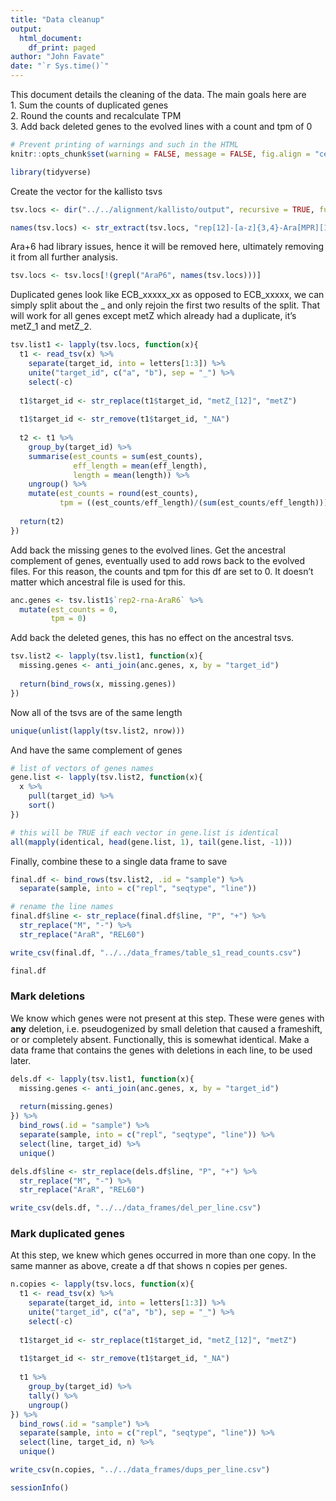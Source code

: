 ```yaml
---
title: "Data cleanup"
output: 
  html_document:
    df_print: paged
author: "John Favate"
date: "`r Sys.time()`"
---
```


<style type="text/css">
.main-container {
  max-width: 1100px;
  margin-left: auto;
  margin-right: auto;
}
</style>

This document details the cleaning of the data. The main goals here are  
1. Sum the counts of duplicated genes  
2. Round the counts and recalculate TPM  
3. Add back deleted genes to the evolved lines with a count and tpm of 0
```r
# Prevent printing of warnings and such in the HTML
knitr::opts_chunk$set(warning = FALSE, message = FALSE, fig.align = "center")
```

```r
library(tidyverse)
```

Create the vector for the kallisto tsvs
```r
tsv.locs <- dir("../../alignment/kallisto/output", recursive = TRUE, full.names = TRUE, pattern = ".tsv")

names(tsv.locs) <- str_extract(tsv.locs, "rep[12]-[a-z]{3,4}-Ara[MPR][1-7]")
```

Ara+6 had library issues, hence it will be removed here, ultimately removing it from all further analysis. 
```r
tsv.locs <- tsv.locs[!(grepl("AraP6", names(tsv.locs)))]
```

Duplicated genes look like ECB_xxxxx_xx as opposed to ECB_xxxxx, we can simply split about the _ and only rejoin the first two results of the split. That will work for all genes except metZ which already had a duplicate, it's metZ_1 and metZ_2.
```r
tsv.list1 <- lapply(tsv.locs, function(x){
  t1 <- read_tsv(x) %>%
    separate(target_id, into = letters[1:3]) %>%                                 # separate target_id to three cols
    unite("target_id", c("a", "b"), sep = "_") %>%                               # only put the first two cols back together
    select(-c)                                                                   # discard last col
  
  t1$target_id <- str_replace(t1$target_id, "metZ_[12]", "metZ")                 # replace the _# for metZ
  
  t1$target_id <- str_remove(t1$target_id, "_NA")                                # _NA is appended to tRNAs, remove it
  
  t2 <- t1 %>% 
    group_by(target_id) %>%                                                      # for each target_id
    summarise(est_counts = sum(est_counts),                                      # sum the counts
              eff_length = mean(eff_length),                                     # avg eff_length
              length = mean(length)) %>%                                         # avg length
    ungroup() %>% 
    mutate(est_counts = round(est_counts),                                       # round counts
           tpm = ((est_counts/eff_length)/(sum(est_counts/eff_length)))*1000000) # recalc TPM
  
  return(t2)
})
```

Add back the missing genes to the evolved lines. Get the ancestral complement of genes, eventually used to add rows back to the evolved files. For this reason, the counts and tpm for this df are set to 0. It doesn't matter which ancestral file is used for this.
```r
anc.genes <- tsv.list1$`rep2-rna-AraR6` %>% 
  mutate(est_counts = 0,
         tpm = 0)
```

Add back the deleted genes, this has no effect on the ancestral tsvs.
```r
tsv.list2 <- lapply(tsv.list1, function(x){
  missing.genes <- anti_join(anc.genes, x, by = "target_id")
  
  return(bind_rows(x, missing.genes))
})
```

Now all of the tsvs are of the same length
```r
unique(unlist(lapply(tsv.list2, nrow)))
```

And have the same complement of genes
```r
# list of vectors of genes names
gene.list <- lapply(tsv.list2, function(x){
  x %>% 
    pull(target_id) %>% 
    sort()
})

# this will be TRUE if each vector in gene.list is identical
all(mapply(identical, head(gene.list, 1), tail(gene.list, -1)))
```

Finally, combine these to a single data frame to save
```r
final.df <- bind_rows(tsv.list2, .id = "sample") %>% 
  separate(sample, into = c("repl", "seqtype", "line"))

# rename the line names
final.df$line <- str_replace(final.df$line, "P", "+") %>% 
  str_replace("M", "-") %>% 
  str_replace("AraR", "REL60")

write_csv(final.df, "../../data_frames/table_s1_read_counts.csv")

final.df
```

### Mark deletions

We know which genes were not present at this step. These were genes with **any** deletion, i.e. pseudogenized by small deletion that caused a frameshift, or or completely absent. Functionally, this is somewhat identical. Make a data frame that contains the genes with deletions in each line, to be used later. 
```r
dels.df <- lapply(tsv.list1, function(x){
  missing.genes <- anti_join(anc.genes, x, by = "target_id")
  
  return(missing.genes)
}) %>% 
  bind_rows(.id = "sample") %>% 
  separate(sample, into = c("repl", "seqtype", "line")) %>% 
  select(line, target_id) %>% 
  unique()

dels.df$line <- str_replace(dels.df$line, "P", "+") %>% 
  str_replace("M", "-") %>% 
  str_replace("AraR", "REL60")

write_csv(dels.df, "../../data_frames/del_per_line.csv")
```

### Mark duplicated genes

At this step, we knew which genes occurred in more than one copy. In the same manner as above, create a df that shows n copies per genes. 
```r
n.copies <- lapply(tsv.locs, function(x){
  t1 <- read_tsv(x) %>%
    separate(target_id, into = letters[1:3]) %>%
    unite("target_id", c("a", "b"), sep = "_") %>%
    select(-c)
  
  t1$target_id <- str_replace(t1$target_id, "metZ_[12]", "metZ")
  
  t1$target_id <- str_remove(t1$target_id, "_NA")
  
  t1 %>% 
    group_by(target_id) %>% 
    tally() %>% 
    ungroup()
}) %>% 
  bind_rows(.id = "sample") %>% 
  separate(sample, into = c("repl", "seqtype", "line")) %>% 
  select(line, target_id, n) %>% 
  unique()

write_csv(n.copies, "../../data_frames/dups_per_line.csv")
```

```r
sessionInfo()
```

